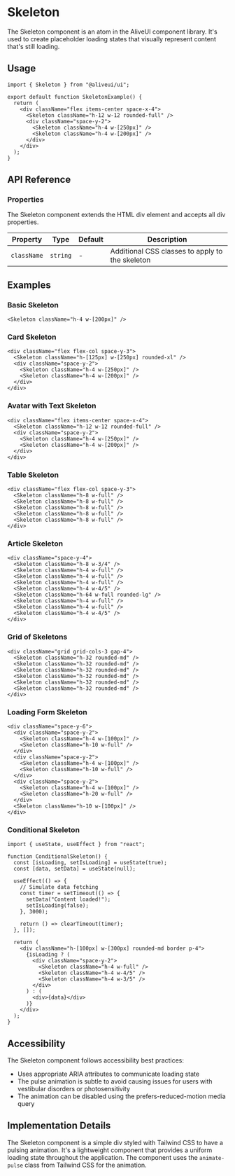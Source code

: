 # Skeleton

The Skeleton component is an atom in the AliveUI component library. It's used to create placeholder loading states that visually represent content that's still loading.

## Usage

```tsx
import { Skeleton } from "@aliveui/ui";

export default function SkeletonExample() {
  return (
    <div className="flex items-center space-x-4">
      <Skeleton className="h-12 w-12 rounded-full" />
      <div className="space-y-2">
        <Skeleton className="h-4 w-[250px]" />
        <Skeleton className="h-4 w-[200px]" />
      </div>
    </div>
  );
}
```

## API Reference

### Properties

The Skeleton component extends the HTML div element and accepts all div properties.

| Property    | Type     | Default | Description                                     |
| ----------- | -------- | ------- | ----------------------------------------------- |
| `className` | `string` | -       | Additional CSS classes to apply to the skeleton |

## Examples

### Basic Skeleton

```tsx
<Skeleton className="h-4 w-[200px]" />
```

### Card Skeleton

```tsx
<div className="flex flex-col space-y-3">
  <Skeleton className="h-[125px] w-[250px] rounded-xl" />
  <div className="space-y-2">
    <Skeleton className="h-4 w-[250px]" />
    <Skeleton className="h-4 w-[200px]" />
  </div>
</div>
```

### Avatar with Text Skeleton

```tsx
<div className="flex items-center space-x-4">
  <Skeleton className="h-12 w-12 rounded-full" />
  <div className="space-y-2">
    <Skeleton className="h-4 w-[250px]" />
    <Skeleton className="h-4 w-[200px]" />
  </div>
</div>
```

### Table Skeleton

```tsx
<div className="flex flex-col space-y-3">
  <Skeleton className="h-8 w-full" />
  <Skeleton className="h-8 w-full" />
  <Skeleton className="h-8 w-full" />
  <Skeleton className="h-8 w-full" />
  <Skeleton className="h-8 w-full" />
</div>
```

### Article Skeleton

```tsx
<div className="space-y-4">
  <Skeleton className="h-8 w-3/4" />
  <Skeleton className="h-4 w-full" />
  <Skeleton className="h-4 w-full" />
  <Skeleton className="h-4 w-full" />
  <Skeleton className="h-4 w-4/5" />
  <Skeleton className="h-64 w-full rounded-lg" />
  <Skeleton className="h-4 w-full" />
  <Skeleton className="h-4 w-full" />
  <Skeleton className="h-4 w-4/5" />
</div>
```

### Grid of Skeletons

```tsx
<div className="grid grid-cols-3 gap-4">
  <Skeleton className="h-32 rounded-md" />
  <Skeleton className="h-32 rounded-md" />
  <Skeleton className="h-32 rounded-md" />
  <Skeleton className="h-32 rounded-md" />
  <Skeleton className="h-32 rounded-md" />
  <Skeleton className="h-32 rounded-md" />
</div>
```

### Loading Form Skeleton

```tsx
<div className="space-y-6">
  <div className="space-y-2">
    <Skeleton className="h-4 w-[100px]" />
    <Skeleton className="h-10 w-full" />
  </div>
  <div className="space-y-2">
    <Skeleton className="h-4 w-[100px]" />
    <Skeleton className="h-10 w-full" />
  </div>
  <div className="space-y-2">
    <Skeleton className="h-4 w-[100px]" />
    <Skeleton className="h-20 w-full" />
  </div>
  <Skeleton className="h-10 w-[100px]" />
</div>
```

### Conditional Skeleton

```tsx
import { useState, useEffect } from "react";

function ConditionalSkeleton() {
  const [isLoading, setIsLoading] = useState(true);
  const [data, setData] = useState(null);

  useEffect(() => {
    // Simulate data fetching
    const timer = setTimeout(() => {
      setData("Content loaded!");
      setIsLoading(false);
    }, 3000);

    return () => clearTimeout(timer);
  }, []);

  return (
    <div className="h-[100px] w-[300px] rounded-md border p-4">
      {isLoading ? (
        <div className="space-y-2">
          <Skeleton className="h-4 w-full" />
          <Skeleton className="h-4 w-4/5" />
          <Skeleton className="h-4 w-3/5" />
        </div>
      ) : (
        <div>{data}</div>
      )}
    </div>
  );
}
```

## Accessibility

The Skeleton component follows accessibility best practices:

- Uses appropriate ARIA attributes to communicate loading state
- The pulse animation is subtle to avoid causing issues for users with vestibular disorders or photosensitivity
- The animation can be disabled using the prefers-reduced-motion media query

## Implementation Details

The Skeleton component is a simple div styled with Tailwind CSS to have a pulsing animation. It's a lightweight component that provides a uniform loading state throughout the application. The component uses the `animate-pulse` class from Tailwind CSS for the animation.

